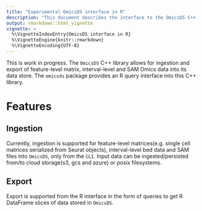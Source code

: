 ```yaml
---
title: "Experimental OmicsDS interface in R"
description: "This document describes the interface to the OmicsDS C++ library in R and reviews the patterns and conventions of the R package."
output: rmarkdown::html_vignette
vignette: >
  %\VignetteIndexEntry{OmicsDS interface in R}
  %\VignetteEngine{knitr::rmarkdown}
  %\VignetteEncoding{UTF-8}
---
```


This is work in progress. The `OmicsDS` C++ library allows for ingestion and export of feature-level matrix, interval-level and SAM Omics data into its data store. The `omicsds` package provides an R query interface into this C++ library.

# Features


## Ingestion

Currently, ingestion is supported for feature-level matrices(e.g. single cell matrices serialized from Seurat objects), interval-level bed data and SAM files into `OmicsDS`, only from the `CLI`. Input data can be ingested/persisted from/to cloud storage(s3, gcs and azure) or posix filesystems.

## Export

Export is supported from the R interface in the form of queries to get R DataFrame slices of data stored in `OmicsDS`.
